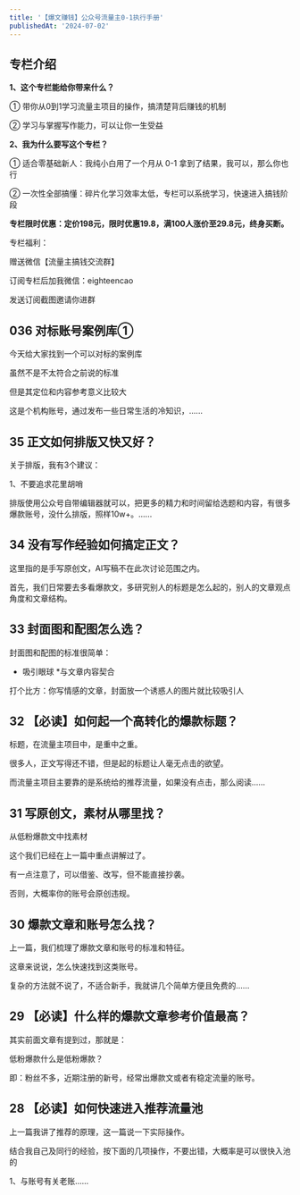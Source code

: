 ```yaml
---
title: '【爆文赚钱】公众号流量主0-1执行手册'
publishedAt: '2024-07-02'
---
```


## 专栏介绍

**1、这个专栏能给你带来什么？**

① 带你从0到1学习流量主项目的操作，搞清楚背后赚钱的机制

② 学习与掌握写作能力，可以让你一生受益

**2、我为什么要写这个专栏？**

① 适合零基础新人：我纯小白用了一个月从 0-1 拿到了结果，我可以，那么你也行

② 一次性全部搞懂：碎片化学习效率太低，专栏可以系统学习，快速进入搞钱阶段

**专栏限时优惠：定价198元，限时优惠19.8，满100人涨价至29.8元，终身买断。**

专栏福利：

赠送微信【流量主搞钱交流群】

订阅专栏后加我微信：eighteencao

发送订阅截图邀请你进群


## 036 对标账号案例库①
今天给大家找到一个可以对标的案例库

虽然不是不太符合之前说的标准

但是其定位和内容参考意义比较大

这是个机构账号，通过发布一些日常生活的冷知识，......

## 35 正文如何排版又快又好？
关于排版，我有3个建议：

1、不要追求花里胡哨

排版使用公众号自带编辑器就可以，把更多的精力和时间留给选题和内容，有很多爆款账号，没什么排版，照样10w+。......

## 34 没有写作经验如何搞定正文？
这里指的是手写原创文，AI写稿不在此次讨论范围之内。

首先，我们日常要去多看爆款文，多研究别人的标题是怎么起的，别人的文章观点角度和文章结构。

## 33 封面图和配图怎么选？
封面图和配图的标准很简单：
* 吸引眼球
*与文章内容契合

打个比方：你写情感的文章，封面放一个诱惑人的图片就比较吸引人

## 32 【必读】如何起一个高转化的爆款标题？
标题，在流量主项目中，是重中之重。

很多人，正文写得还不错，但是起的标题让人毫无点击的欲望。

而流量主项目主要靠的是系统给的推荐流量，如果没有点击，那么阅读......

## 31 写原创文，素材从哪里找？
从低粉爆款文中找素材

这个我们已经在上一篇中重点讲解过了。

有一点注意了，可以借鉴、改写，但不能直接抄袭。

否则，大概率你的账号会原创违规。


## 30 爆款文章和账号怎么找？
上一篇，我们梳理了爆款文章和账号的标准和特征。

这章来说说，怎么快速找到这类账号。

复杂的方法就不说了，不适合新手，我就讲几个简单方便且免费的......

## 29 【必读】什么样的爆款文章参考价值最高？
其实前面文章有提到过，那就是：

低粉爆款什么是低粉爆款？

即：粉丝不多，近期注册的新号，经常出爆款文或者有稳定流量的账号。

## 28 【必读】如何快速进入推荐流量池
上一篇我讲了推荐的原理，这一篇说一下实际操作。

结合我自己及同行的经验，按下面的几项操作，不要出错，大概率是可以很快入池的

1、与账号有关老账......

